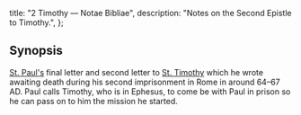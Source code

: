   title: "2 Timothy — Notae Bibliae",
  description: "Notes on the Second Epistle to Timothy.",
};

<Initial text="Second Timothy"/>

## Synopsis

[St. Paul's](/people/saints/paul) final letter and second letter to [St. Timothy](/people/saints/timothy) which he wrote awaiting death during his second imprisonment in Rome in around 64–67 AD. Paul calls Timothy, who is in Ephesus, to come be with Paul in prison so he can pass on to him the mission he started.
